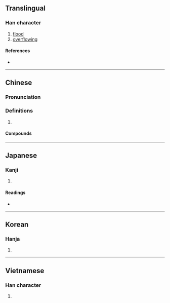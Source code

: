 {{character info/new}}
==Translingual==

===Han character===
{{Han char|rn=85|rad=水|as=04|sn=7|four=31127|canj=EMLS|ids=⿰氵丏}}

# [[flood]]
# [[overflowing]]

====References====
* {{Han ref|kx=0611.160|dkj=17207|dj=1004.060|hdz=31560.020|uh=6C94|ud=27796|bh=A85C|bd=43100}}

----

==Chinese==
{{zh-forms}}

===Pronunciation===
{{zh-pron
|m=miǎn
|c=min5
|mn=bián
|mc=y
|oc=y
|cat=n,a
}}

===Definitions===
{{zh-hanzi}}

# {{rfdef|zh}}

====Compounds====
{{zh-der|沔水}}

----

==Japanese==

===Kanji===
{{ja-kanji|grade=|rs=水04}}

# {{defn|lang=ja|sort=水04}}

====Readings====
* {{ja-readings|on=[[べん]] (ben), [[めん]] (men), [[びん]] (bin), [[みん]] (min)|kun=}}

----

==Korean==

===Hanja===
{{ko-hanja|hangeul=면|eumhun=|rv=myeon|mr=myŏn|y=myen}}

# {{defn|lang=ko|sort=水04}}

----

==Vietnamese==

===Han character===
{{vi-readings|rs=水04|hanviet=miền}}

# {{defn|lang=vi|sort=水04}}